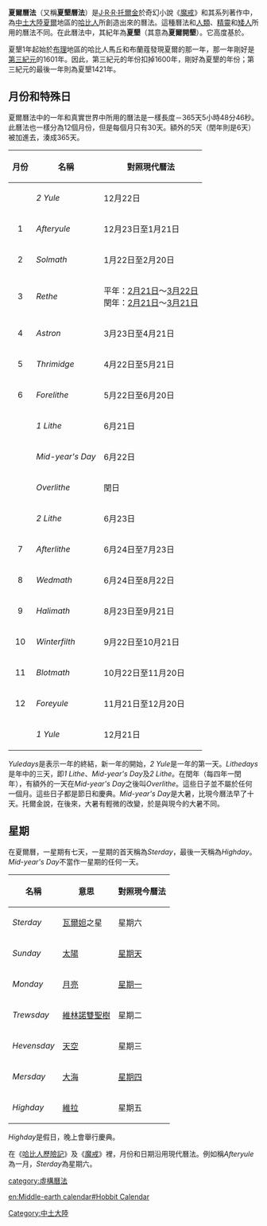 {{Unreferenced|time=2009-04-10}}

'''夏爾曆法'''（又稱'''夏墾曆法'''）是[[J·R·R·托爾金|J·R·R·托爾金]]於奇幻小說《[[魔戒|魔戒]]》和其系列著作中，為[[中土大陸|中土大陸]][[夏爾|夏爾]]地區的[[哈比人|哈比人]]所創造出來的曆法。這種曆法和[[人類_(中土大陸)|人類]]、[[精靈_(中土大陸)|精靈]]和[[矮人_(中土大陸)|矮人]]所用的曆法不同。在此曆法中，其紀年為'''夏墾'''（其意為'''夏爾開墾'''）。它高度基於{{link-en|日耳曼曆法|Germanic calendar}}。

夏墾1年起始於[[布理|布理]]地區的哈比人馬丘和布蘭蔻發現夏爾的那一年，那一年剛好是[[第三紀元|第三紀元]]的1601年。因此，第三紀元的年份扣掉1600年，剛好為夏墾的年份；第三紀元的最後一年則為夏墾1421年。

==月份和特殊日==
夏爾曆法中的一年和真實世界中所用的曆法是一樣長度－365天5小時48分46秒。此曆法也一樣分為12個月份，但是每個月只有30天。額外的5天（閏年則是6天）被加進去，湊成365天。

{| border="1" cellpadding="2" cellspacing="0"
|----- style="background:#EFEFEF;"
! 月份
! 名稱
! 對照現代曆法
|-----
| align="center" |   || ''2 Yule''
| 12月22日
|-----
| align="center" | 1 || ''Afteryule'' || 12月23日至1月21日
|-----
| align="center" | 2 || ''Solmath'' || 1月22日至2月20日
|-----
| align="center" | 3 || ''Rethe'' || 平年：[[2月21日|2月21日]]～[[3月22日|3月22日]]<br/>閏年：[[2月21日|2月21日]]～[[3月21日|3月21日]]
|-----
| align="center" | 4 || ''Astron'' || 3月23日至4月21日
|-----
| align="center" | 5 || ''Thrimidge'' || 4月22日至5月21日
|-----
| align="center" | 6 || ''Forelithe'' || 5月22日至6月20日
|-----
| align="center" |   || ''1 Lithe''
| 6月21日
|-----
| align="center" |   || ''Mid-year's Day''
| 6月22日
|-----
| align="center" |   || ''Overlithe''
| 閏日
|-----
| align="center" |   || ''2 Lithe''
| 6月23日
|-----
| align="center" | 7 || ''Afterlithe''
| 6月24日至7月23日
|-----
| align="center" | 8 || ''Wedmath'' || 6月24日至8月22日
|-----
| align="center" | 9 || ''Halimath'' || 8月23日至9月21日
|-----
| align="center" | 10 || ''Winterfilth''
| 9月22日至10月21日
|-----
| align="center" | 11 || ''Blotmath'' || 10月22日至11月20日
|-----
| align="center" | 12 || ''Foreyule'' || 11月21日至12月20日
|-----
| align="center" |   || ''1 Yule''
| 12月21日
|}

''Yuledays''是表示一年的終結，新一年的開始，''2 Yule''是一年的第一天。''Lithedays''是年中的三天，即''1 Lithe''、''Mid-year's Day''及''2 Lithe''。在閏年（每四年一閏年），有額外的一天在''Mid-year's Day''之後叫''Overlithe''。這些日子並不屬於任何一個月。這些日子都是節日和慶典。''Mid-year's Day''是大暑，比現今曆法早了十天。托爾金說，在後來，大暑有輕微的改變，於是與現今的大暑不同。

== 星期 ==

在夏爾曆，一星期有七天，一星期的首天稱為''Sterday''，最後一天稱為''Highday''。''Mid-year's Day''不當作一星期的任何一天。


{| border="1" cellpadding="2" cellspacing="0"
|----- style="background:#EFEFEF;"
! 名稱
! 意思
! 對照現今曆法
|-----
| ''Sterday'' || [[瓦爾妲|瓦爾妲]]之星 || 星期六
|-----
| ''Sunday'' || [[太陽_(中土大陸)|太陽]] || [[星期天|星期天]]
|-----
| ''Monday'' || [[月亮_(中土大陸)|月亮]] || [[星期一|星期一]]
|-----
| ''Trewsday'' || [[維林諾|維林諾]][[雙聖樹|雙聖樹]] || 星期二
|-----
| ''Hevensday'' || [[天空|天空]] || 星期三
|-----
| ''Mersday'' || [[大海|大海]] || [[星期四|星期四]]
|-----
| ''Highday'' || [[維拉_(小说人物)|維拉]] || 星期五
|}

''Highday''是假日，晚上會舉行慶典。

在《[[哈比人歷險記|哈比人歷險記]]》及《[[魔戒|魔戒]]》裡，月份和日期沿用現代曆法。例如稱''Afteryule''為一月，''Sterday''為星期六。

{{DEFAULTSORT:Shire calendar}}
[[Category:中土大陸|Category:中土大陸]]
[[category:虛構曆法|category:虛構曆法]]

[[en:Middle-earth_calendar#Hobbit_Calendar|en:Middle-earth calendar#Hobbit Calendar]]